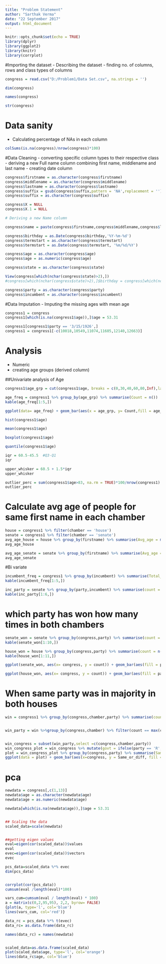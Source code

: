 ---
title: "Problem Statement"
author: "Sarthak Verma"
date: "22 September 2017"
output: html_document
---

```{r setup, include=FALSE}
knitr::opts_chunk$set(echo = TRUE)
library(dplyr)
library(ggplot2)
library(knitr)
library(corrplot)

```


#Importing the dataset
- Describing the dataset
 - finding no. of columns, rows and class types of columns
```{r}
congress = read.csv("D:/Problem1/Data Set.csv", na.strings = '')

dim(congress)

names(congress)

str(congress)
```

# Data sanity

- Calculating percentage of NAs in each column
```{r}
colSums(is.na(congress)/nrow(congress)*100)

```


#Data Cleaning
- converting specific column types to their respective class
- deriving a new Full name column combining first name, middlename and last name
- creating date column
```{r}
congress$firstname = as.character(congress$firstname)
congress$middlename = as.character(congress$middlename)
congress$lastname = as.character(congress$lastname)
congress$suffix = gsub(congress$suffix,pattern = 'NA',replacement = '')
congress$suffix = as.character(congress$suffix)

congress$X = NULL
congress$X.1 = NULL

# Deriving a new Name column

congress$name = paste(congress$firstname,congress$middlename,congress$lastname, sep = ' ')

congress$birthday = as.Date(congress$birthday,'%Y-%m-%d')
congress$termstart = as.character(congress$termstart)
congress$termstart = as.Date(congress$termstart, '%m/%d/%Y')

congress$age = as.character(congress$age)
congress$age = as.numeric(congress$age)

congress$state = as.character(congress$state)

View(congress[which(nchar(congress$state)>2),])
#congress[which(nchar(congress$state)>2),]$birthday = congress[which(nchar(congress$state)>2),]$state

congress$party = as.character(congress$party)
congress$incumbent = as.character(congress$incumbent)


```

#Data Imputation
- Imputing the missing ages with mean age 
```{r}
congress1 = congress
congress1[which(is.na(congress1$age)),]$age = 53.31

congress1[congress1$party == '3/15/1926',]
congress1 = congress1[-c(10018,10549,11074,11605,12140,12663)]
```

# Analysis
- Numeric 
- creating age groups (derived column)

##Univariate analysis of Age
```{r}
congress1$age_grp = cut(congress1$age, breaks = c(0,30,40,60,80,Inf),labels = c("0-30","30-40","40-60","60-80","80+"))

age_freq = congress1 %>% group_by(age_grp) %>% summarise(Count = n())
kable(age_freq[1:5,])

ggplot(data= age_freq) + geom_bar(aes(x = age_grp, y= Count,fill = age_grp),stat = 'identity')

hist(congress1$age)

mean(congress1$age)
```


```{r}
boxplot(congress1$age)

quantile(congress1$age)

iqr = 60.5-45.5  #Q3-Q1
iqr

upper_whisker = 60.5 + 1.5*iqr
upper_whisker

outlier_perc = sum(congress1$age>83, na.rm = TRUE)*100/nrow(congress1) 
outlier_perc

```



# Calculate avg age of people for same first name in each chamber

```{r}
house = congress1 %>% filter(chamber == 'house')
senate = congress1 %>% filter(chamber == 'senate')
avg_age_house = house %>% group_by(firstname) %>% summarise(Avg_age = mean(age, na.rm=TRUE)) %>% arrange(-Avg_age)
avg_age_house

avg_age_senate = senate %>% group_by(firstname) %>% summarise(Avg_age = mean(age, na.rm=TRUE)) %>% arrange(-Avg_age)
avg_age_senate


```
#Bi variate 

```{r}
incumbent_freq = congress1 %>% group_by(incumbent) %>% summarise(Total_count = n()) %>% arrange(-Total_count)
kable(incumbent_freq[1:5,])

inc_party = senate %>% group_by(party,incumbent) %>% summarise(count = n()) %>% arrange(-count)
kable(inc_party[1:6,])


```

# which party has won how many times in both chambers
```{r}
senate_won = senate %>% group_by(congress,party) %>% summarise(count = n()) 
kable(senate_won[1:10,])

house_won = house %>% group_by(congress,party) %>% summarise(count = n()) %>% arrange(-congress) 
kable(house_won[1:11,])

ggplot(senate_won, aes(x= congress, y = count)) + geom_bar(aes(fill = party),stat = 'identity')

ggplot(house_won, aes(x= congress, y = count)) + geom_bar(aes(fill = party),stat = 'identity',show.legend = F) + xlab('D = blue, R-pink') 
```

# When same party was in majority in both houses
```{r}
win = congress1 %>% group_by(congress,chamber,party) %>% summarise(count =n())  


win_party = win %>%group_by(congress,chamber) %>% filter(count == max(count))


win_congress = subset(win_party,select =c(congress,chamber,party))
win_congress_plot = win_congress %>% mutate(govt = ifelse(party == 'R',1,ifelse(party=='D',-1,0)),party = party) 
plot = win_congress_plot %>% group_by(congress,party) %>% summarise(Same_or_diff = sum(govt,na.rm =T))
ggplot(data = plot) + geom_bar(aes(x=congress, y = Same_or_diff, fill = party),stat = 'identity')

```

# pca
```{r}
newdata = congress[,c(1,13)]
newdata$age = as.character(newdata$age)
newdata$age = as.numeric(newdata$age)

newdata[which(is.na(newdata$age)),]$age = 53.31


## Scaling the data
scaled_data=scale(newdata)


##getting eigen values 
eval=eigen(cor(scaled_data))$values
eval
evec=eigen(cor(scaled_data))$vectors
evec

pcs_data=scaled_data %*% evec
dim(pcs_data)


corrplot(cor(pcs_data))
cumsum(eval /length(eval)*100)

vars_cum=cumsum(eval / length(eval) * 100)
a = matrix(c(0,2,95,95), 2,2, byrow= FALSE)
{plot(a, type='l', col='blue')
lines(vars_cum, col='red')}

data_rc = pcs_data %*% t(evec)
data_rc= as.data.frame(data_rc)

names(data_rc) = names(newdata)


scaled_data=as.data.frame(scaled_data)
plot(scaled_data$age, type='l', col='orange')
lines(data_rc$age, col='blue')

```

